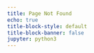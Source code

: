 ```yaml
---
title: Page Not Found
echo: true
title-block-style: default
title-block-banner: false
jupyter: python3
---
```

